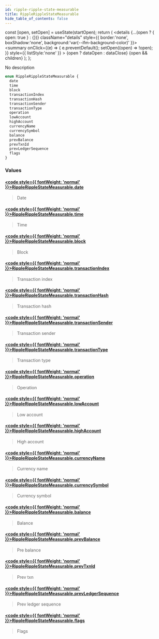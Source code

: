 ```yaml
---
id: ripple-ripple-state-measurable
title: RippleRippleStateMeasurable
hide_table_of_contents: false
---
```







  const [open, setOpen] = useState(startOpen);
  return (
    <details {...(open ? { open: true } : {})} className="details" style={{ border:'none', boxShadow:'none', background:'var(--ifm-background-color)' }}>
      <summary
        onClick={(e) => {
          e.preventDefault();
          setOpen((open) => !open);
        }}
        style={{ listStyle:'none' }}
      >
      {open ? dataOpen : dataClose}
      </summary>
      {open && children}
    </details>
  );
};








No description


```graphql
enum RippleRippleStateMeasurable {
  date
  time
  block
  transactionIndex
  transactionHash
  transactionSender
  transactionType
  operation
  lowAccount
  highAccount
  currencyName
  currencySymbol
  balance
  prevBalance
  prevTxnId
  prevLedgerSequence
  flags
}
```




### Values

#### [<code style={{ fontWeight: 'normal' }}>RippleRippleStateMeasurable.<b>date</b></code>](#)  
> 
> 
> Date
> 

#### [<code style={{ fontWeight: 'normal' }}>RippleRippleStateMeasurable.<b>time</b></code>](#)  
> 
> 
> Time
> 

#### [<code style={{ fontWeight: 'normal' }}>RippleRippleStateMeasurable.<b>block</b></code>](#)  
> 
> 
> Block
> 

#### [<code style={{ fontWeight: 'normal' }}>RippleRippleStateMeasurable.<b>transactionIndex</b></code>](#)  
> 
> 
> Transaction index
> 

#### [<code style={{ fontWeight: 'normal' }}>RippleRippleStateMeasurable.<b>transactionHash</b></code>](#)  
> 
> 
> Transaction hash
> 

#### [<code style={{ fontWeight: 'normal' }}>RippleRippleStateMeasurable.<b>transactionSender</b></code>](#)  
> 
> 
> Transaction sender
> 

#### [<code style={{ fontWeight: 'normal' }}>RippleRippleStateMeasurable.<b>transactionType</b></code>](#)  
> 
> 
> Transaction type
> 

#### [<code style={{ fontWeight: 'normal' }}>RippleRippleStateMeasurable.<b>operation</b></code>](#)  
> 
> 
> Operation
> 

#### [<code style={{ fontWeight: 'normal' }}>RippleRippleStateMeasurable.<b>lowAccount</b></code>](#)  
> 
> 
> Low account
> 

#### [<code style={{ fontWeight: 'normal' }}>RippleRippleStateMeasurable.<b>highAccount</b></code>](#)  
> 
> 
> High account
> 

#### [<code style={{ fontWeight: 'normal' }}>RippleRippleStateMeasurable.<b>currencyName</b></code>](#)  
> 
> 
> Currency name
> 

#### [<code style={{ fontWeight: 'normal' }}>RippleRippleStateMeasurable.<b>currencySymbol</b></code>](#)  
> 
> 
> Currency symbol
> 

#### [<code style={{ fontWeight: 'normal' }}>RippleRippleStateMeasurable.<b>balance</b></code>](#)  
> 
> 
> Balance
> 

#### [<code style={{ fontWeight: 'normal' }}>RippleRippleStateMeasurable.<b>prevBalance</b></code>](#)  
> 
> 
> Pre balance
> 

#### [<code style={{ fontWeight: 'normal' }}>RippleRippleStateMeasurable.<b>prevTxnId</b></code>](#)  
> 
> 
> Prev txn
> 

#### [<code style={{ fontWeight: 'normal' }}>RippleRippleStateMeasurable.<b>prevLedgerSequence</b></code>](#)  
> 
> 
> Prev ledger sequence
> 

#### [<code style={{ fontWeight: 'normal' }}>RippleRippleStateMeasurable.<b>flags</b></code>](#)  
> 
> 
> Flags
> 



